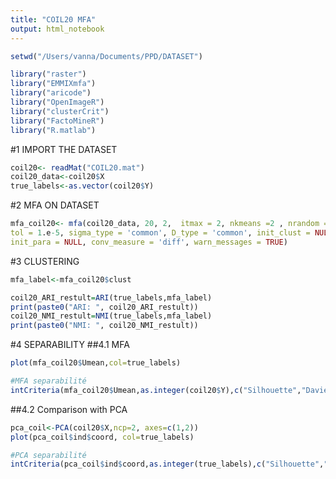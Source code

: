 ```yaml
---
title: "COIL20 MFA"
output: html_notebook
---
```



```r
setwd("/Users/vanna/Documents/PPD/DATASET")
```


```r
library("raster")
library("EMMIXmfa")
library("aricode")
library("OpenImageR")
library("clusterCrit")
library("FactoMineR")
library("R.matlab")
```

#1 IMPORT THE DATASET
```r
coil20<- readMat("COIL20.mat")
coil20_data<-coil20$X
true_labels<-as.vector(coil20$Y)
```
#2 MFA ON DATASET
```r
mfa_coil20<- mfa(coil20_data, 20, 2,  itmax = 2, nkmeans =2 , nrandom = 2,
tol = 1.e-5, sigma_type = 'common', D_type = 'common', init_clust = NULL,
init_para = NULL, conv_measure = 'diff', warn_messages = TRUE)
```

#3 CLUSTERING

```r

mfa_label<-mfa_coil20$clust

coil20_ARI_restult=ARI(true_labels,mfa_label)
print(paste0("ARI: ", coil20_ARI_restult))
coil20_NMI_restult=NMI(true_labels,mfa_label)
print(paste0("NMI: ", coil20_NMI_restult))

```
#4 SEPARABILITY
##4.1 MFA
```r
plot(mfa_coil20$Umean,col=true_labels)
```
```r
#MFA separabilité
intCriteria(mfa_coil20$Umean,as.integer(coil20$Y),c("Silhouette","Davies_Bouldin"))
```
##4.2 Comparison with PCA
```r
pca_coil<-PCA(coil20$X,ncp=2, axes=c(1,2))
plot(pca_coil$ind$coord, col=true_labels)
```


```r
#PCA separabilité
intCriteria(pca_coil$ind$coord,as.integer(true_labels),c("Silhouette","Davies_Bouldin"))
```
